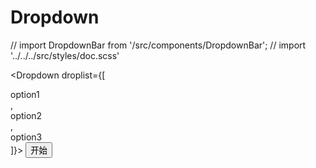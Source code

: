 # Dropdown


// import DropdownBar from '/src/components/DropdownBar';
// import '../../../src/styles/doc.scss'


<Dropdown droplist={[<div key="1">option1</div>, <div key="2">option2</div>, <div key="3">option3</div>]}>
    <Button btnType={ButtonType.Primary}>开始</Button>
</Dropdown>